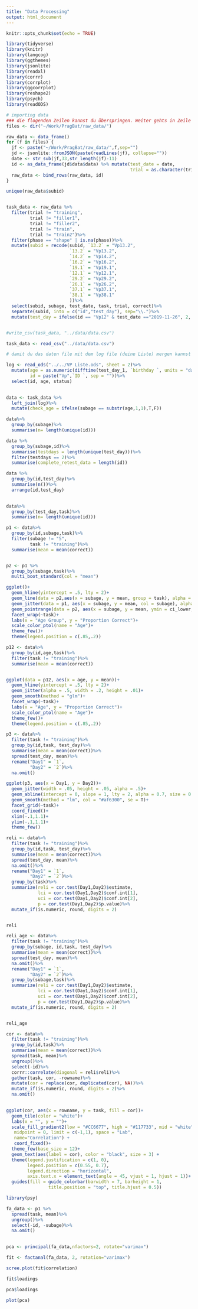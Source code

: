 ```yaml
---
title: "Data Processing"
output: html_document
---
```


```r
knitr::opts_chunk$set(echo = TRUE)

library(tidyverse)
library(knitr)
library(langcog)
library(ggthemes)
library(jsonlite)
library(readxl)
library(corrr)
library(corrplot)
library(ggcorrplot)
library(reshape2)
library(psych)
library(readODS)

```


```r
# importing data
### die flogenden Zeilen kannst du überspringen. Weiter gehts in Zeile 68
files <- dir("~/Work/PragBat/raw_data/")

raw_data <- data_frame()
for (f in files) {
  jf <- paste("~/Work/PragBat/raw_data/",f,sep="")
  jd <- jsonlite::fromJSON(paste(readLines(jf), collapse=""))
  date <- str_sub(jf,33,str_length(jf)-11)
  id <- as_data_frame(jd$data$data) %>% mutate(test_date = date, 
                                               trial = as.character(trial))
  raw_data <- bind_rows(raw_data, id)
}

unique(raw_data$subid)


task_data <- raw_data %>%
  filter(trial != "training", 
         trial != "filler1", 
         trial != "filler2",
         trial != "train",
         trial != "train2")%>%
  filter(phase == "shape" | is.na(phase))%>%
  mutate(subid = recode(subid, `13.2` = "Vp13.2",
                        `13.2` = "Vp13.2",
                        `14.2` = "Vp14.2",
                        `16.2` = "Vp16.2",
                        `19.1` = "Vp19.1",
                        `12.1` = "Vp12.1",
                        `29.2` = "Vp29.2",
                        `26.1` = "Vp26.2",
                        `37.1` = "Vp37.1",
                        `38.1` = "Vp38.1"
                        ))%>%
  select(subid, subage, test_date, task, trial, correct)%>%
  separate(subid, into = c("id","test_day"), sep="\\.")%>%
  mutate(test_day = ifelse(id == "Vp12" & test_date =="2019-11-26", 2, test_day))


#write_csv(task_data, "../data/data.csv")

task_data <- read_csv("../data/data.csv")

# damit du das daten file mit dem log file (deine Liste) mergen kannst (brauchen wir für das numerische alter) legst du deine liste in den gleichen ordner in dem auch ader repository ordner liegt. Dann sollte es klappen.

log <- read_ods("../../VP Liste.ods", sheet = 2)%>%
  mutate(age = as.numeric(difftime(test_day_1, `birthday `, units = "days"))/365.25,
         id = paste("Vp",`ID `, sep = ""))%>%
  select(id, age, status)
  

data <- task_data %>%
  left_join(log)%>%
  mutate(check_age = ifelse(subage == substr(age,1,1),T,F))


```

```r
data%>%
  group_by(subage)%>%
  summarise(n= length(unique(id)))

```

```r
data %>%
  group_by(subage,id)%>%
  summarise(testdays = length(unique(test_day)))%>%
  filter(testdays == 2)%>%
  summarise(complete_retest_data = length(id))
```



```r
data %>%
  group_by(id,test_day)%>%
  summarise(n())%>%
  arrange(id,test_day)
 
```


```r
data%>%
  group_by(test_day,task)%>%
  summarise(n= length(unique(id)))
```

```r
p1 <- data%>%
  group_by(id,subage,task)%>%
  filter(subage != "5",
         task != "training")%>%
  summarise(mean = mean(correct))


p2 <- p1 %>%
  group_by(subage,task)%>%
  multi_boot_standard(col = "mean")

ggplot()+
  geom_hline(yintercept = .5, lty = 2)+
  geom_line(data = p2,aes(x = subage, y = mean, group = task), alpha = .5)+
  geom_jitter(data = p1, aes(x = subage, y = mean, col = subage), alpha = .5, width = .2, height = .01)+
  geom_pointrange(data = p2, aes(x = subage, y = mean, ymin = ci_lower, ymax = ci_upper, col = subage))+
  facet_wrap(~task)+
  labs(x = "Age Group", y = "Proportion Correct")+
  scale_color_ptol(name = "Age")+
  theme_few()+
  theme(legend.position = c(.85,.2))
```


```r
p12 <- data%>%
  group_by(id,age,task)%>%
  filter(task != "training")%>%
  summarise(mean = mean(correct))


ggplot(data = p12, aes(x = age, y = mean))+
  geom_hline(yintercept = .5, lty = 2)+
  geom_jitter(alpha = .5, width = .2, height = .01)+
  geom_smooth(method = "glm")+
  facet_wrap(~task)+
  labs(x = "Age", y = "Proportion Correct")+
  scale_color_ptol(name = "Age")+
  theme_few()+
  theme(legend.position = c(.85,.2))
```


```r
p3 <- data%>%
  filter(task != "training")%>%
  group_by(id,task, test_day)%>%
  summarise(mean = mean(correct))%>%
  spread(test_day, mean)%>%
  rename("Day1" = `1`,
         "Day2" = `2`)%>%
  na.omit()

ggplot(p3, aes(x = Day1, y = Day2))+
  geom_jitter(width = .05, height = .05, alpha = .5)+
  geom_abline(intercept = 0, slope = 1, lty = 2, alpha = 0.7, size = 0.5)+
  geom_smooth(method = "lm", col = "#af6300", se = T)+
  facet_grid(~task)+
  coord_fixed()+
  xlim(-.1,1.1)+
  ylim(-.1,1.1)+
  theme_few()

```



```r
reli <- data%>%
  filter(task != "training")%>%
  group_by(id,task, test_day)%>%
  summarise(mean = mean(correct))%>%
  spread(test_day, mean)%>%
  na.omit()%>%
  rename("Day1" = `1`,
         "Day2" = `2`)%>%
  group_by(task)%>%
  summarize(reli = cor.test(Day1,Day2)$estimate,
            lci = cor.test(Day1,Day2)$conf.int[1],
            uci = cor.test(Day1,Day2)$conf.int[2],
            p = cor.test(Day1,Day2)$p.value)%>%
  mutate_if(is.numeric, round, digits = 2)


reli
```

```r
reli_age <- data%>%
  filter(task != "training")%>%
  group_by(subage, id,task, test_day)%>%
  summarise(mean = mean(correct))%>%
  spread(test_day, mean)%>%
  na.omit()%>%
  rename("Day1" = `1`,
         "Day2" = `2`)%>%
  group_by(subage,task)%>%
  summarize(reli = cor.test(Day1,Day2)$estimate,
            lci = cor.test(Day1,Day2)$conf.int[1],
            uci = cor.test(Day1,Day2)$conf.int[2],
            p = cor.test(Day1,Day2)$p.value)%>%
  mutate_if(is.numeric, round, digits = 2)


reli_age
```

```r
cor <- data%>%
  filter(task != "training")%>%
  group_by(id,task)%>%
  summarise(mean = mean(correct))%>%
  spread(task, mean)%>%
  ungroup()%>%
  select(-id)%>%
  corrr::correlate(diagonal = reli$reli)%>%
  gather(task, cor, -rowname)%>%
  mutate(cor = replace(cor, duplicated(cor), NA))%>%
  mutate_if(is.numeric, round, digits = 2)%>%
  na.omit()
  

ggplot(cor, aes(x = rowname, y = task, fill = cor))+
  geom_tile(color = "white")+
  labs(x = "", y = "")+
  scale_fill_gradient2(low = "#CC6677", high = "#117733", mid = "white", 
   midpoint = 0, limit = c(-1,1), space = "Lab", 
   name="Correlation") +
   coord_fixed()+
  theme_few(base_size = 12)+
  geom_text(aes(label = cor), color = "black", size = 3) +
  theme(legend.justification = c(1, 0),
        legend.position = c(0.55, 0.7),
        legend.direction = "horizontal",
        axis.text.x = element_text(angle = 45, vjust = 1, hjust = 1))+
  guides(fill = guide_colorbar(barwidth = 7, barheight = 1,
                title.position = "top", title.hjust = 0.5))
```

```r
library(psy)

fa_data <- p1 %>%
  spread(task, mean)%>%
  ungroup()%>%
  select(-id, -subage)%>%
  na.omit()
  

pca <- principal(fa_data,nfactors=2, rotate="varimax")

fit <- factanal(fa_data, 2, rotation="varimax")

scree.plot(fit$correlation)

fit$loadings

pca$loadings

plot(pca)

```


